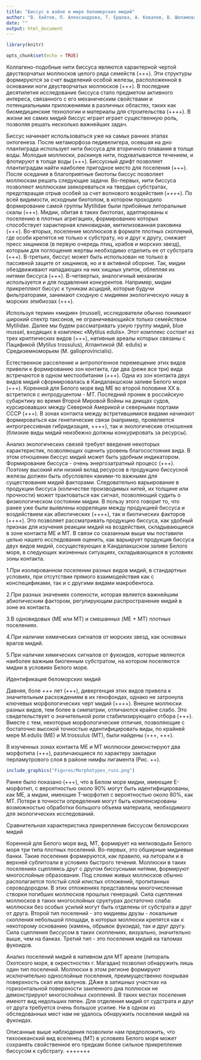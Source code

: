 ```yaml
---
title: "Биссус в войне и мире беломорских мидий"
author: "В. Хайтов, П. Александрова, Т. Ершова, А. Ковалев, В. Шеламова"
date: ""
output: html_document
---
```



```r
library(knitr)

opts_chunk$set(echo = TRUE)

```



Коллагено-подобные нити биссуса являются характерной чертой двустворчатых моллюсков целого ряда семейств (+++). Эти структуры  формируются за счет выделений особой железы, расположенной в основании ноги двустворчатых моллюсков (+++). В последние десятилетия исследование биссуса стало предметом активного интереса,  связанного с его механическим свойствами и потенциальными приложениями в различных областях, таких как биомедицинские технологии и материалы для строительства (++++). В жизни же самих мидий биссус играет играет существенную роль, позволяя решать несколько важнейших задач. 

Биссус начинает использоваться уже на самых ранних этапах онтогенеза. После метаморфоза педивелигера, осевшая на дно плантиграда использует нити биссуса для вторичного плавания в толще воды. Молодые моллюски, раскинув нити, подхватываются течением, и флотируют в толще воды (+++). Биссусный дрифт позволяет плантиградам найти наиболее пригодное место для поселения (+++). После оседания в благоприятные биотопы биссус позволяет  моллюскам решать следующие задачи. Во-первых, нити биссуса позволяют моллюскам заякореваться на твердых субстратах, предотвращая отрыв особей за счет волнового воздействия (++++). По всей видимости, исходным биотопом, в котором проходило формирование самой группы Mytilidae были прибойные литоральные скалы (+++). Мидии, обитая в таких биотопах, адаптированы к поселению в плотных агрегациях, формированию которых способствует характерная клиновидная, митилизованная раковина (+++). Во-вторых, поселение моллюсков в  формате плотных скоплений, где особи крепятся не только к субстрату, но и друг к другу, снижает пресс хищников (в первую очередь птиц, крабов и морских звезд), которым для поглощения жертвы необходимо отделить ее от субстрата (+++). В-третьих, биссус может быть использован не только в пассивной защите от хищников, но и в активной обороне. Так, мидии обездвиживают нападающих на них хищных улиток, облепляя их нитями биссуса (+++). В-четвертых, аналогичный механизм используется и для подавления конкурентов. Например, мидии прикрепляют биссус к туникам асцидий, которые будучи фильтраторами, занимают сходную с мидиями экологическую нишу в морских эпибиозах (+++).

Используя термин «мидия» (mussel), исследователи обычно понимают широкий спектр таксонов, не ограничивающийся только семейством Mytilidae. Далее мы будем рассматривать узкую группу мидий, blue mussel, входящих в комплекс «Mytilus edulis». Этот комплекс состоит из трех криптических видов (+++), нативные ареалы которых связаны с Пацификой (Mytilus trossulus), Атлантикой (M. edulis) и Средиземноморьем (M. galloprovincialis). 

Естественное расселение и антропогенное перемещение этих видов привели к формированию зон контакта, где два (реже все три) вида встречаются в одном местообитании (+++).  Одна из зон контакта двух видов мидий сформировалась в Кандалакшском заливе Белого моря (+++). Коренной для Белого моря вид ME во второй половине XX в. встретился с интродуцентом - MT. Последний проник в российскую субарктику во время Второй Мировой Войны на днищах судов, курсировавших между Северной Америкой и северными портами СССР (+++). В зонах контакта между встретившимися видами начинают формироваться как генетические связи (например, проявляется интрогрессивная гибридизация, ++++), так и экологические отношения (близкие виды мидий неизбежно должны конкурировать за ресурсы).

Анализ экологических связей требует введения некоторых характеристик, позволяющих оценить уровень благосостояния вида. В этом отношении биссус мидий может быть удобным индикатором. Формирование биссуса - очень энергозатратный процесс (+++). Поэтому высокий или низкий вклад ресурсов в продукцию биссусной железы должен быть обусловлен какими-то важными для существования мидий факторами. Следовательно варьирование в продукции биссуса (количестве производимых нитей, их толщине или прочности) может трактоваться как сигнал, позволяющий судить о физиологическом состоянии мидии. В пользу этого говорит то, что ранее уже были выявлены корреляции между продукцией биссуса и воздействием как абиотических (++++), так и биотических факторов (++++). Это позволяет рассматривать продукцию биссуса, как удобный признак для изучения реакции мидий на воздействия, складывающиеся в зоне контакта ME и MT.
В связи со сказанным выше мы поставили целью нашего исследования оценить, как варьирует продукция биссуса двух видов мидий, сосуществующих в Кандалакшском заливе Белого моря, в следующих жизненных ситуациях, складывающихся в условиях зоны контакта.  

1.При изолированном поселении разных видов мидий, в стандартных условиях, при отсутствии прямого взаимодействия как с конспецификами, так и с другими видами макробентоса.

2.При разных значениях солености, которая является важнейшим абиотическим фактором, регулирующим распространение мидий в зоне их контакта.

3.В одновидовых (ME или MT) и смешанных (ME + MT) плотных поселениях.

4.При наличии химических сигналов от морских звезд, как основных врагов мидий.

5.При наличии химических сигналов от фукоидов, которые являются наиболее важным биогенным субстратом, на котором поселяются мидии в условиях Белого моря.


Идентификация беломорских мидий

Давняя, боле +++ лет (+++), дивергенция этих видов привела к значительным расхождениям в их генофондах, однако не затронула ключевых морфологических черт мидий (++++). Внешне моллюски разных видов, тем более в симпатрии, отличаются крайне слабо. Это свидетельствует о значительной роли стабилизирующего отбора (+++). Вместе с тем, некоторые морфологические отличия, позволяющие с бостаточно высокой точностью идентифицировать виды, по крайней мере M.edulis (ME) и M.trossulus (MT), были найдены (+++, +++).

В изученных зонах контакта ME и MT моллюски демонстируют два морфотипа (+++), различающиеся по характеру закладки перламутрового слоя в районе нимфы лигамента (Рис. ++).


```r

include_graphics("Figures/Morphotypes_russ.png")

```

Ранее было показано (+++), что в Белом море мидии, имеющие E-морфотип, с вероятностью около 90% могут быть идентифицированы, как ME, а мидии, имеющие T-морфотип с вероятностью около 80%, как MT. Потери в точности определения могут быть компенсированы возможностью обработки большого объема материала, необходимого для экологических исследований.



Сравнительная характеристика прикрепления биссусом беломорских мидий

Коренной для Белого моря вид, MT, формирует на мелководьях Белого моря три типа плотных поселений. Во-первых, это обширные мидиевые банки. Такие поселения формируются, как правило, на литорали и в верхней сублитоали в условиях быстрого течения. Моллюски в таких поселениях сцепляясь друг с другом биссусными нитями, формируют многослойные образования. Под слоями живых моллюсков обычно располагается толстый слой илистых отложений, пропитанных сероводородом. В этих отложениях представлены многочисленные створки погибших моллюсков прошлых генераций. Сила сцепления моллюсков в таких многослойных сруктурах достаточно слаба: моллюски без особых усилий могут быть отделены от субстрата и друг от друга.   Второй тип поселений - это мидиевы друзы - локальные скопления небольшой площади, в которых моллюски крепятся как к некоторому основанию (камень, обрывок фукоида), так  и друг другу. Сила сцепления биссусом в таких скоплениях, визуально, значительно выше, чем на банках. Третий тип - это поселения мидий на таломах фукоидов. 

Анализ поселений мидий в нативном для MT ареале (литораль Охотского моря, в окрестностях г. Магадан) позволил обнаружить лишь один тип поселений. Моллюски в этом регионе формируют  исключительно однослойные поселения, преимущественно покрывая поверхность скал или валунов. ДАже в затишных участках на горизонтальной поверхности заиленного дна поллюски не демонстрируют многослойных скоплений. В таких местах поселения имеютт вид недольших пятен. Для отделения мидий от судстрата и друг от друга требуется очень большое усилие. Ни в одном из обследованных мест нам не удалось обнаружить поселения мидий на фукоидах. 

Описанные выше наблюдения позволили нам предположить, что тихоокеанский вид вселенец (MT) в условиях Белого моря может сохранять свойственное его предкам более сильное прикрепление биссусом к субстрату. +++++++












